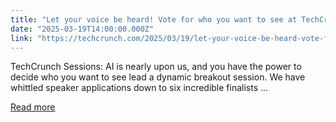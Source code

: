 ```yaml
---
title: "Let your voice be heard! Vote for who you want to see at TechCrunch Sessions: AI"
date: "2025-03-19T14:00:00.000Z"
link: "https://techcrunch.com/2025/03/19/let-your-voice-be-heard-vote-for-who-you-want-to-see-at-techcrunch-sessions-ai/"
---
```


TechCrunch Sessions: AI is nearly upon us, and you have the power to decide who you want to see lead a dynamic breakout session. We have whittled speaker applications down to six incredible finalists ...

[Read more](https://techcrunch.com/2025/03/19/let-your-voice-be-heard-vote-for-who-you-want-to-see-at-techcrunch-sessions-ai/)
